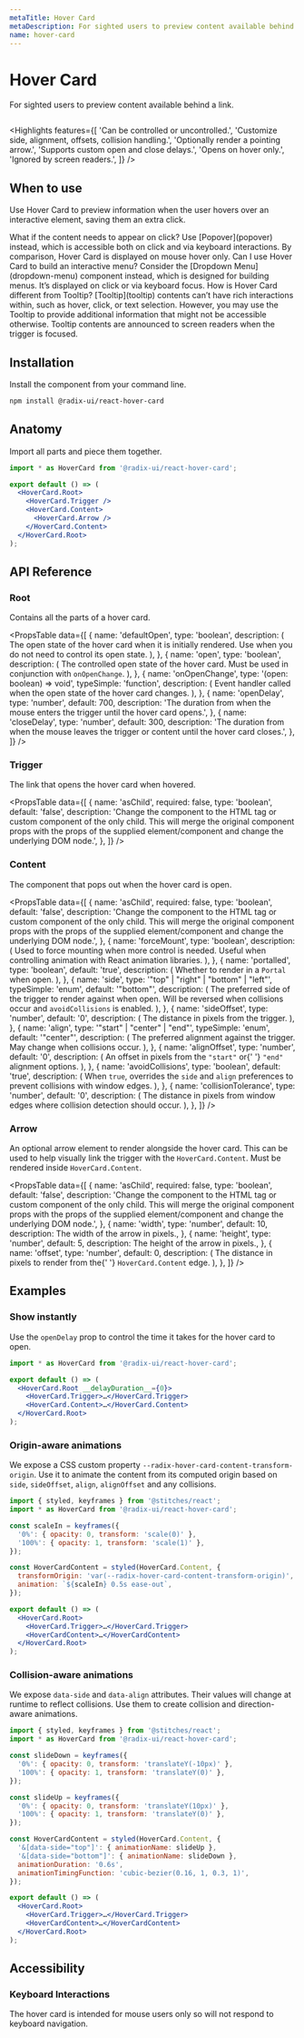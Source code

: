 ```yaml
---
metaTitle: Hover Card
metaDescription: For sighted users to preview content available behind a link.
name: hover-card
---
```


# Hover Card

<Description>
  For sighted users to preview content available behind a link.
</Description>

<HeroContainer>
  <HoverCardDemo />
</HeroContainer>

```jsx hero template=HoverCard

```

<Highlights
  features={[
    'Can be controlled or uncontrolled.',
    'Customize side, alignment, offsets, collision handling.',
    'Optionally render a pointing arrow.',
    'Supports custom open and close delays.',
    'Opens on hover only.',
    'Ignored by screen readers.',
  ]}
/>

## When to use

Use Hover Card to preview information when the user hovers over an interactive element, saving them an extra click.

<Accordion type="single">
  <AccordionItem value="1">
    <AccordionTrigger>
      What if the content needs to appear on click?
    </AccordionTrigger>
    <AccordionContent>
      Use [Popover](popover) instead, which is accessible both on click and via
      keyboard interactions. By comparison, Hover Card is displayed on mouse
      hover only.
    </AccordionContent>
  </AccordionItem>
  <AccordionItem value="2">
    <AccordionTrigger>
      Can I use Hover Card to build an interactive menu?
    </AccordionTrigger>
    <AccordionContent>
      Consider the [Dropdown Menu](dropdown-menu) component instead, which is
      designed for building menus. It’s displayed on click or via keyboard
      focus.
    </AccordionContent>
  </AccordionItem>
  <AccordionItem value="3">
    <AccordionTrigger>
      How is Hover Card different from Tooltip?
    </AccordionTrigger>
    <AccordionContent>
      [Tooltip](tooltip) contents can’t have rich interactions within, such as
      hover, click, or text selection. However, you may use the Tooltip to
      provide additional information that might not be accessible otherwise.
      Tooltip contents are announced to screen readers when the trigger is
      focused.
    </AccordionContent>
  </AccordionItem>
</Accordion>

## Installation

Install the component from your command line.

```bash
npm install @radix-ui/react-hover-card
```

## Anatomy

Import all parts and piece them together.

```jsx
import * as HoverCard from '@radix-ui/react-hover-card';

export default () => (
  <HoverCard.Root>
    <HoverCard.Trigger />
    <HoverCard.Content>
      <HoverCard.Arrow />
    </HoverCard.Content>
  </HoverCard.Root>
);
```

## API Reference

### Root

Contains all the parts of a hover card.

<PropsTable
  data={[
    {
      name: 'defaultOpen',
      type: 'boolean',
      description: (
        <span>
          The open state of the hover card when it is initially rendered. Use
          when you do not need to control its open state.
        </span>
      ),
    },
    {
      name: 'open',
      type: 'boolean',
      description: (
        <span>
          The controlled open state of the hover card. Must be used in
          conjunction with <Code>onOpenChange</Code>.
        </span>
      ),
    },
    {
      name: 'onOpenChange',
      type: '(open: boolean) => void',
      typeSimple: 'function',
      description: (
        <span>
          Event handler called when the open state of the hover card changes.
        </span>
      ),
    },
    {
      name: 'openDelay',
      type: 'number',
      default: 700,
      description:
        'The duration from when the mouse enters the trigger until the hover card opens.',
    },
    {
      name: 'closeDelay',
      type: 'number',
      default: 300,
      description:
        'The duration from when the mouse leaves the trigger or content until the hover card closes.',
    },
  ]}
/>

### Trigger

The link that opens the hover card when hovered.

<PropsTable
  data={[
    {
      name: 'asChild',
      required: false,
      type: 'boolean',
      default: 'false',
      description:
        'Change the component to the HTML tag or custom component of the only child. This will merge the original component props with the props of the supplied element/component and change the underlying DOM node.',
    },
  ]}
/>

### Content

The component that pops out when the hover card is open.

<PropsTable
  data={[
    {
      name: 'asChild',
      required: false,
      type: 'boolean',
      default: 'false',
      description:
        'Change the component to the HTML tag or custom component of the only child. This will merge the original component props with the props of the supplied element/component and change the underlying DOM node.',
    },
    {
      name: 'forceMount',
      type: 'boolean',
      description: (
        <span>
          Used to force mounting when more control is needed. Useful when
          controlling animation with React animation libraries.
        </span>
      ),
    },
    {
      name: 'portalled',
      type: 'boolean',
      default: 'true',
      description: (
        <span>
          Whether to render in a <Code>Portal</Code> when open.
        </span>
      ),
    },
    {
      name: 'side',
      type: '"top" | "right" | "bottom" | "left"',
      typeSimple: 'enum',
      default: '"bottom"',
      description: (
        <span>
          The preferred side of the trigger to render against when open. Will be
          reversed when collisions occur and <Code>avoidCollisions</Code> is
          enabled.
        </span>
      ),
    },
    {
      name: 'sideOffset',
      type: 'number',
      default: '0',
      description: (
        <span>
          <span>The distance in pixels from the trigger.</span>
        </span>
      ),
    },
    {
      name: 'align',
      type: '"start" | "center" | "end"',
      typeSimple: 'enum',
      default: '"center"',
      description: (
        <span>
          The preferred alignment against the trigger. May change when
          collisions occur.
        </span>
      ),
    },
    {
      name: 'alignOffset',
      type: 'number',
      default: '0',
      description: (
        <span>
          An offset in pixels from the <Code>"start"</Code> or{' '}
          <Code>"end"</Code> alignment options.
        </span>
      ),
    },
    {
      name: 'avoidCollisions',
      type: 'boolean',
      default: 'true',
      description: (
        <span>
          When <Code>true</Code>, overrides the <Code>side</Code> and
          <Code>align</Code> preferences to prevent collisions with window edges.
        </span>
      ),
    },
    {
      name: 'collisionTolerance',
      type: 'number',
      default: '0',
      description: (
        <span>
          The distance in pixels from window edges where collision detection
          should occur.
        </span>
      ),
    },
  ]}
/>

### Arrow

An optional arrow element to render alongside the hover card. This can be used to help visually link the trigger with the `HoverCard.Content`. Must be rendered inside `HoverCard.Content`.

<PropsTable
  data={[
    {
      name: 'asChild',
      required: false,
      type: 'boolean',
      default: 'false',
      description:
        'Change the component to the HTML tag or custom component of the only child. This will merge the original component props with the props of the supplied element/component and change the underlying DOM node.',
    },
    {
      name: 'width',
      type: 'number',
      default: 10,
      description: <span>The width of the arrow in pixels.</span>,
    },
    {
      name: 'height',
      type: 'number',
      default: 5,
      description: <span>The height of the arrow in pixels.</span>,
    },
    {
      name: 'offset',
      type: 'number',
      default: 0,
      description: (
        <span>
          The distance in pixels to render from the{' '}
          <Code>HoverCard.Content</Code> edge.
        </span>
      ),
    },
  ]}
/>

## Examples

### Show instantly

Use the `openDelay` prop to control the time it takes for the hover card to open.

```jsx line=4
import * as HoverCard from '@radix-ui/react-hover-card';

export default () => (
  <HoverCard.Root __delayDuration__={0}>
    <HoverCard.Trigger>…</HoverCard.Trigger>
    <HoverCard.Content>…</HoverCard.Content>
  </HoverCard.Root>
);
```

### Origin-aware animations

We expose a CSS custom property `--radix-hover-card-content-transform-origin`. Use it to animate the content from its computed origin based on `side`, `sideOffset`, `align`, `alignOffset` and any collisions.

```jsx line=4-7,9-12,17
import { styled, keyframes } from '@stitches/react';
import * as HoverCard from '@radix-ui/react-hover-card';

const scaleIn = keyframes({
  '0%': { opacity: 0, transform: 'scale(0)' },
  '100%': { opacity: 1, transform: 'scale(1)' },
});

const HoverCardContent = styled(HoverCard.Content, {
  transformOrigin: 'var(--radix-hover-card-content-transform-origin)',
  animation: `${scaleIn} 0.5s ease-out`,
});

export default () => (
  <HoverCard.Root>
    <HoverCard.Trigger>…</HoverCard.Trigger>
    <HoverCardContent>…</HoverCardContent>
  </HoverCard.Root>
);
```

### Collision-aware animations

We expose `data-side` and `data-align` attributes. Their values will change at runtime to reflect collisions. Use them to create collision and direction-aware animations.

```jsx line=4-7,9-12,14-19,24
import { styled, keyframes } from '@stitches/react';
import * as HoverCard from '@radix-ui/react-hover-card';

const slideDown = keyframes({
  '0%': { opacity: 0, transform: 'translateY(-10px)' },
  '100%': { opacity: 1, transform: 'translateY(0)' },
});

const slideUp = keyframes({
  '0%': { opacity: 0, transform: 'translateY(10px)' },
  '100%': { opacity: 1, transform: 'translateY(0)' },
});

const HoverCardContent = styled(HoverCard.Content, {
  '&[data-side="top"]': { animationName: slideUp },
  '&[data-side="bottom"]': { animationName: slideDown },
  animationDuration: '0.6s',
  animationTimingFunction: 'cubic-bezier(0.16, 1, 0.3, 1)',
});

export default () => (
  <HoverCard.Root>
    <HoverCard.Trigger>…</HoverCard.Trigger>
    <HoverCardContent>…</HoverCardContent>
  </HoverCard.Root>
);
```

## Accessibility

### Keyboard Interactions

The hover card is intended for mouse users only so will not respond to keyboard navigation.
